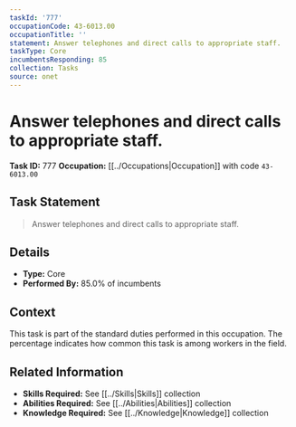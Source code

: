 ```yaml
---
taskId: '777'
occupationCode: 43-6013.00
occupationTitle: ''
statement: Answer telephones and direct calls to appropriate staff.
taskType: Core
incumbentsResponding: 85
collection: Tasks
source: onet
---
```

# Answer telephones and direct calls to appropriate staff.

**Task ID:** 777
**Occupation:** [[../Occupations|Occupation]] with code `43-6013.00`

## Task Statement

> Answer telephones and direct calls to appropriate staff.

## Details

- **Type:** Core
- **Performed By:** 85.0% of incumbents

## Context

This task is part of the standard duties performed in this occupation. The percentage indicates how common this task is among workers in the field.

## Related Information

- **Skills Required:** See [[../Skills|Skills]] collection
- **Abilities Required:** See [[../Abilities|Abilities]] collection
- **Knowledge Required:** See [[../Knowledge|Knowledge]] collection
